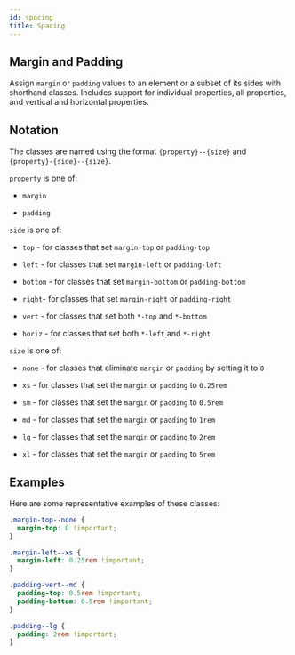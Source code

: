 ```yaml
---
id: spacing
title: Spacing
---
```


## Margin and Padding

Assign `margin` or `padding` values to an element or a subset of its sides with shorthand classes. Includes support for individual properties, all properties, and vertical and horizontal properties.

## Notation

The classes are named using the format `{property}--{size}` and `{property}-{side}--{size}`.

`property` is one of:

- `margin`

- `padding`

`side` is one of:

- `top` - for classes that set `margin-top` or `padding-top`

- `left` - for classes that set `margin-left` or `padding-left`

- `bottom` - for classes that set `margin-bottom` or `padding-bottom`

- `right`- for classes that set `margin-right` or `padding-right`

- `vert` - for classes that set both `*-top` and `*-bottom`

- `horiz` - for classes that set both `*-left` and `*-right`

`size` is one of:

- `none` - for classes that eliminate `margin` or `padding` by setting it to `0`

- `xs` - for classes that set the `margin` or `padding` to `0.25rem`

- `sm` - for classes that set the `margin` or `padding` to `0.5rem`

- `md` - for classes that set the `margin` or `padding` to `1rem`

- `lg` - for classes that set the `margin` or `padding` to `2rem`

- `xl` - for classes that set the `margin` or `padding` to `5rem`

## Examples

Here are some representative examples of these classes:

```css
.margin-top--none {
  margin-top: 0 !important;
}

.margin-left--xs {
  margin-left: 0.25rem !important;
}

.padding-vert--md {
  padding-top: 0.5rem !important;
  padding-bottom: 0.5rem !important;
}

.padding--lg {
  padding: 2rem !important;
}
```
